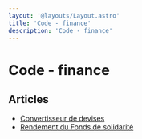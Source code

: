 ```yaml
---
layout: '@layouts/Layout.astro'
title: 'Code - finance'
description: 'Code - finance'
---
```


# Code - finance

## Articles

- [Convertisseur de devises](/convertisseur-de-devises)
- [Rendement du Fonds de solidarité](/rendement-du-fonds-de-solidarite)
